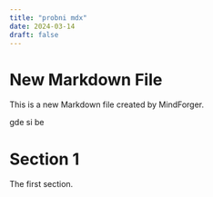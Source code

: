 ```yaml
---
title: "probni mdx"
date: 2024-03-14
draft: false
---
```

# New Markdown File

This is a new Markdown file created by MindForger.

gde si be 
# Section 1
The first section.
